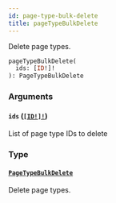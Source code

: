 ```yaml
---
id: page-type-bulk-delete
title: pageTypeBulkDelete
---
```


Delete page types.

```graphql
pageTypeBulkDelete(
  ids: [ID!]!
): PageTypeBulkDelete

```

### Arguments

#### `ids` ([`[ID!]!`](/api-reference/scalars/id.mdx))

List of page type IDs to delete

### Type

#### [`PageTypeBulkDelete`](/api-reference/objects/page-type-bulk-delete.mdx)

Delete page types.

